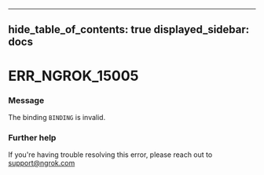 

---
hide_table_of_contents: true
displayed_sidebar: docs
---


# ERR_NGROK_15005

### Message
The binding `BINDING` is invalid.

<ErrorDetails />



### Further help
If you're having trouble resolving this error, please reach out to [support@ngrok.com](mailto:support@ngrok.com?subject=Help%20with%20ERR_NGROK_15005)

